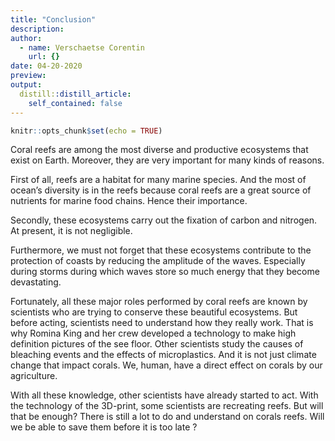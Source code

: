 ```yaml
---
title: "Conclusion"
description: 
author:
  - name: Verschaetse Corentin
    url: {}
date: 04-20-2020
preview:
output:
  distill::distill_article:
    self_contained: false
---
```


```r
knitr::opts_chunk$set(echo = TRUE)
```

Coral reefs are among the most diverse and productive ecosystems that exist on Earth. Moreover, they are very important for many kinds of reasons. 

First of all, reefs are a habitat for many marine species. And the most of ocean’s diversity is in the reefs because coral reefs are a great source of nutrients for marine food chains. Hence their importance.

Secondly, these ecosystems carry out the fixation of carbon and nitrogen. At present, it is not negligible.

Furthermore, we must not forget that these ecosystems contribute to the protection of coasts by reducing the amplitude of the waves. Especially during storms during which waves store so much energy that they become devastating.

Fortunately, all these major roles performed by coral reefs are known by scientists who are trying to conserve these beautiful ecosystems. But before acting, scientists need to understand how they really work. That is why Romina King and her crew developed a technology to make high definition pictures of the see floor. Other scientists study the causes of bleaching events and the effects of microplastics. And it is not just climate change that impact corals. We, human, have a direct effect on corals by our agriculture.

With all these knowledge, other scientists have already started to act. With the technology of the 3D-print, some scientists are recreating reefs. But will that be enough? There is still a lot to do and understand on corals reefs. Will we be able to save them before it is too late ?
